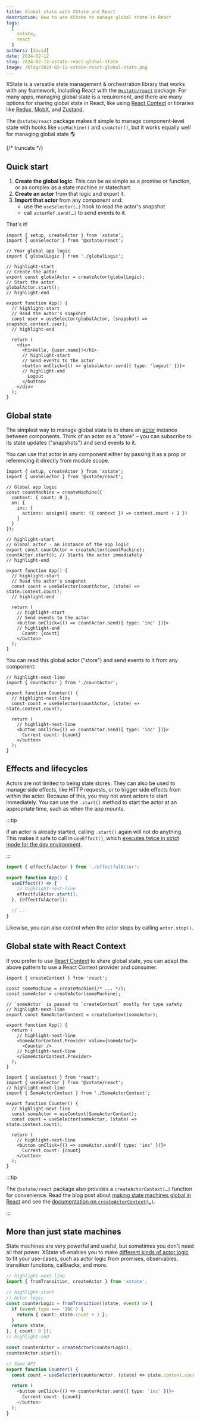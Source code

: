 ```yaml
---
title: Global state with XState and React
description: How to use XState to manage global state in React
tags:
  [
    xstate,
    react
  ]
authors: [david]
date: 2024-02-12
slug: 2024-02-12-xstate-react-global-state
image: /blog/2024-02-12-xstate-react-global-state.png
---
```


XState is a versatile state management & orchestration library that works with any framework, including React with the [`@xstate/react`](/docs/xstate-react) package. For many apps, managing global state is a requirement, and there are many options for sharing global state in React, like using [React Context](https://react.dev/learn/passing-data-deeply-with-context) or libraries like [Redux](https://redux.js.org/), [MobX](https://mobx.js.org/), and [Zustand](https://github.com/pmndrs/zustand).

The `@xstate/react` package makes it simple to manage component-level state with hooks like `useMachine()` and `useActor()`, but it works equally well for managing global state 🌎

{/* truncate */}

## Quick start

1. **Create the global logic**. This can be as simple as a promise or function, or as complex as a state machine or statechart.
1. **Create an actor** from that logic and export it.
1. **Import that actor** from any component and:
    - use the `useSelector(…)` hook to read the actor's snapshot
    - call `actorRef.send(…)` to send events to it.

That's it!

```tsx
import { setup, createActor } from 'xstate';
import { useSelector } from '@xstate/react';

// Your global app logic
import { globalLogic } from './globalLogic';

// highlight-start
// Create the actor
export const globalActor = createActor(globalLogic);
// Start the actor
globalActor.start();
// highlight-end

export function App() {
  // highlight-start
  // Read the actor's snapshot
  const user = useSelector(globalActor, (snapshot) => snapshot.context.user);
  // highlight-end

  return (
    <div>
      <h1>Hello, {user.name}!</h1>
      // highlight-start
      // Send events to the actor
      <button onClick={() => globalActor.send({ type: 'logout' })}>
      // highlight-end
        Logout
      </button>
    </div>
  );
}
```

## Global state

The simplest way to manage global state is to share an [actor](/docs/actors) instance between components. Think of an actor as a "store" – you can subscribe to its state updates ("snapshots") and send events to it.

You can use that actor in any component either by passing it as a prop or referencing it directly from module scope.

```tsx
import { setup, createActor } from 'xstate';
import { useSelector } from '@xstate/react';

// Global app logic
const countMachine = createMachine({
  context: { count: 0 },
  on: {
    inc: {
      actions: assign({ count: ({ context }) => context.count + 1 })
    }
  }
});

// highlight-start
// Global actor - an instance of the app logic
export const countActor = createActor(countMachine);
countActor.start(); // Starts the actor immediately
// highlight-end

export function App() {
  // highlight-start
  // Read the actor's snapshot
  const count = useSelector(countActor, (state) => state.context.count);
  // highlight-end

  return (
    // highlight-start
    // Send events to the actor
    <button onClick={() => countActor.send({ type: 'inc' })}>
    // highlight-end
      Count: {count}
    </button>
  );
}
```

You can read this global actor ("store") and send events to it from any component:

```tsx
// highlight-next-line
import { countActor } from './countActor';

export function Counter() {
  // highlight-next-line
  const count = useSelector(countActor, (state) => state.context.count);

  return (
    // highlight-next-line
    <button onClick={() => countActor.send({ type: 'inc' })}>
      Current count: {count}
    </button>
  );
}
```

## Effects and lifecycles

Actors are not limited to being state stores. They can also be used to manage side effects, like HTTP requests, or to trigger side effects from within the actor. Because of this, you may not want actors to start immediately. You can use the `.start()` method to start the actor at an appropriate time, such as when the app mounts.

:::tip

If an actor is already started, calling `.start()` again will not do anything. This makes it safe to call in `useEffect()`, which [executes twice in strict mode for the dev environment](https://react.dev/reference/react/useEffect#my-effect-runs-twice-when-the-component-mounts).

:::

```ts
import { effectfulActor } from './effectfulActor';

export function App() {
  useEffect(() => {
    // highlight-next-line
    effectfulActor.start();
  }, [effectfulActor]);

  // ...
}
```

Likewise, you can also control when the actor stops by calling `actor.stop()`.

## Global state with React Context

If you prefer to use [React Context](https://react.dev/learn/passing-data-deeply-with-context) to share global state, you can adapt the above pattern to use a React Context provider and consumer.

```tsx
import { createContext } from 'react';

const someMachine = createMachine(/* ... */);
const someActor = createActor(someMachine);

// `someActor` is passed to `createContext` mostly for type safety
// highlight-next-line
export const SomeActorContext = createContext(someActor);

export function App() {
  return (
    // highlight-next-line
    <SomeActorContext.Provider value={someActor}>
      <Counter />
    // highlight-next-line
    </SomeActorContext.Provider>
  );
}
```

```tsx
import { useContext } from 'react';
import { useSelector } from '@xstate/react';
// highlight-next-line
import { SomeActorContext } from './SomeActorContext';

export function Counter() {
  // highlight-next-line
  const someActor = useContext(SomeActorContext);
  const count = useSelector(someActor, (state) => state.context.count);

  return (
    // highlight-next-line
    <button onClick={() => someActor.send({ type: 'inc' })}>
      Current count: {count}
    </button>
  );
}
```

:::tip

The `@xstate/react` package also provides a `createActorContext(…)` function for convenience. Read the blog post about [making state machines global in React](/blog/2023-1-27-making-state-machines-global-in-react) and see the [documentation on `createActorContext(…)`](/docs/xstate-react#createactorcontextlogic).

:::

## More than just state machines

State machines are very powerful and useful, but sometimes you don't need all that power. XState v5 enables you to make [different kinds of actor logic](/docs/category/actors) to fit your use-cases, such as actor logic from promises, observables, transition functions, callbacks, and more.

```ts
// highlight-next-line
import { fromTransition, createActor } from 'xstate';

// highlight-start
// Actor logic
const counterLogic = fromTransition((state, event) => {
  if (event.type === 'INC') {
    return { count: state.count + 1 };
  }
  return state;
}, { count: 0 });
// highlight-end

const counterActor = createActor(counterLogic);
counterActor.start();

// Same API
export function Counter() {
  const count = useSelector(counterActor, (state) => state.context.count);

  return (
    <button onClick={() => counterActor.send({ type: 'inc' })}>
      Current count: {count}
    </button>
  );
}
```
